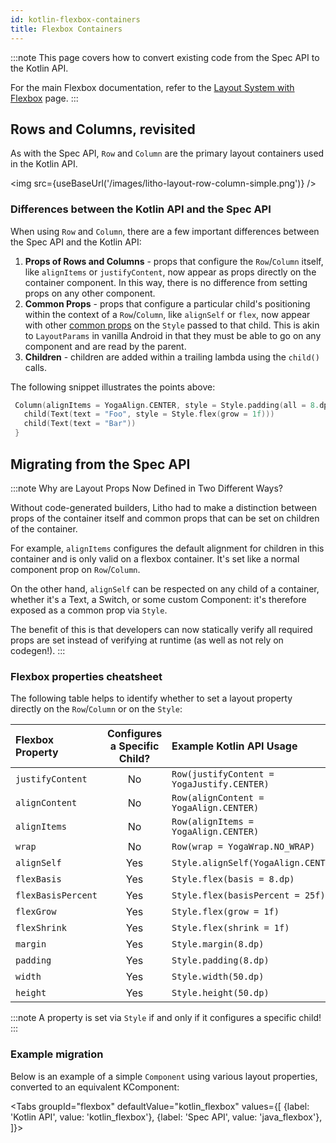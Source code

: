 ```yaml
---
id: kotlin-flexbox-containers
title: Flexbox Containers
---
```



:::note
This page covers how to convert existing code from the Spec API to the Kotlin API.

For the main Flexbox documentation, refer to the [Layout System with Flexbox](mainconcepts/flexbox-yoga.mdx) page.
:::

## Rows and Columns, revisited

As with the Spec API, `Row` and `Column` are the primary layout containers used in the Kotlin API.

<img src={useBaseUrl('/images/litho-layout-row-column-simple.png')} />

### Differences between the Kotlin API and the Spec API

When using `Row` and `Column`, there are a few important differences between the Spec API and the Kotlin API:

1. **Props of Rows and Columns** - props that configure the `Row`/`Column` itself, like `alignItems` or `justifyContent`, now appear as props directly on the container component. In this way, there is no difference from setting props on any other component.
2. **Common Props** - props that configure a particular child's positioning within the context of a `Row`/`Column`, like `alignSelf` or `flex`, now appear with other [common props](basics.mdx#common-props) on the `Style` passed to that child. This is akin to `LayoutParams` in vanilla Android in that they must be able to go on any component and are read by the parent.
3. **Children** - children are added within a trailing lambda using the `child()` calls.

The following snippet illustrates the points above:

 ```kotlin
  Column(alignItems = YogaAlign.CENTER, style = Style.padding(all = 8.dp)) {
    child(Text(text = "Foo", style = Style.flex(grow = 1f)))
    child(Text(text = "Bar"))
  }
 ```

## Migrating from the Spec API

:::note Why are Layout Props Now Defined in Two Different Ways?

Without code-generated builders, Litho had to make a distinction between props of the container itself and common props that can be set on children of the container.

For example, `alignItems` configures the default alignment for children in this container and is only valid on a flexbox container. It's set like a normal component prop on `Row`/`Column`.

On the other hand, `alignSelf` can be respected on any child of a container, whether it's a Text, a Switch, or some custom Component: it's therefore exposed as a common prop via `Style`.

The benefit of this is that developers can now statically verify all required props are set instead of verifying at runtime (as well as not rely on codegen!).
:::

### Flexbox properties cheatsheet

The following table helps to identify whether to set a layout property directly on the `Row`/`Column` or on the `Style`:

| Flexbox Property   | Configures a Specific Child? | Example Kotlin API Usage                   |
| :--                | :-:                          | :--                                        |
| `justifyContent`   | No                           | `Row(justifyContent = YogaJustify.CENTER)` |
| `alignContent`     | No                           | `Row(alignContent = YogaAlign.CENTER)`     |
| `alignItems`       | No                           | `Row(alignItems = YogaAlign.CENTER)`       |
| `wrap`             | No                           | `Row(wrap = YogaWrap.NO_WRAP)`             |
| `alignSelf`        | Yes                          | `Style.alignSelf(YogaAlign.CENTER)`        |
| `flexBasis`        | Yes                          | `Style.flex(basis = 8.dp)`                 |
| `flexBasisPercent` | Yes                          | `Style.flex(basisPercent = 25f)`           |
| `flexGrow`         | Yes                          | `Style.flex(grow = 1f)`                    |
| `flexShrink`       | Yes                          | `Style.flex(shrink = 1f)`                  |
| `margin`           | Yes                          | `Style.margin(8.dp)`                       |
| `padding`          | Yes                          | `Style.padding(8.dp)`                      |
| `width`            | Yes                          | `Style.width(50.dp)`                       |
| `height`           | Yes                          | `Style.height(50.dp)`                      |

:::note
A property is set via `Style` if and only if it configures a specific child!
:::

### Example migration

Below is an example of a simple `Component` using various layout properties, converted to an equivalent KComponent:

<Tabs
  groupId="flexbox"
  defaultValue="kotlin_flexbox"
  values={[
    {label: 'Kotlin API', value: 'kotlin_flexbox'},
    {label: 'Spec API', value: 'java_flexbox'},
  ]}>
  <TabItem value="kotlin_flexbox">

```kotlin file=sample/src/main/java/com/facebook/samples/litho/kotlin/documentation/FlexboxComponent.kt start=start_example end=end_example
```

  </TabItem>
  <TabItem value="java_flexbox">

```java file=sample/src/main/java/com/facebook/samples/litho/java/onboarding/JavaApiComponentSpec.java start=start_example end=end_example
```

  </TabItem>

</Tabs>
